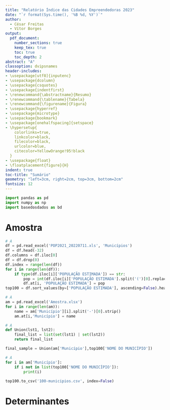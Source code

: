 ```yaml
---
title: "Relatório Índice das Cidades Empreendedoras 2023"
date: "`r format(Sys.time(), '%B %d, %Y')`"
author: 
  - César Freitas
  - Vítor Borges
output:
  pdf_document:
    number_sections: true
    keep_tex: true
    toc: true
    toc_depth: 2
abstract: "A"
classoption: dvipsnames
header-includes:
- \usepackage[utf8]{inputenc}
- \usepackage{dcolumn}
- \usepackage{csquotes}
- \usepackage{indentfirst}
- \renewcommand{\abstractname}{Resumo}
- \renewcommand{\tablename}{Tabela}
- \renewcommand{\figurename}{Figura}
- \usepackage{hyperref}
- \usepackage{microtype}
- \usepackage{bookmark}
- \usepackage[onehalfspacing]{setspace}
- \hypersetup{
    colorlinks=true,
    linkcolor=black,
    filecolor=black,   
    urlcolor=blue, 
    citecolor=YellowOrange!95!black
  }
- \usepackage{float}
- \floatplacement{figure}{H}
indent: true
toc-title: "Sumário"
geometry: "left=3cm, right=2cm, top=3cm, bottom=2cm"
fontsize: 12
---
```


<!-- Vítor para você da um olhada em como talvez fique aqui pelo RMD, talvez seja
     a forma mais interessante para fazer o relatório.
     Ai só colocaríamos aqui os códigos mesmo, sem rodar eles, para ficar mais fácil -->

\newpage

```python
import pandas as pd
import numpy as np
import basedosdados as bd
```

# Amostra
```python
# A
df = pd.read_excel('POP2021_20220711.xls', 'Municípios')
df = df.head(-32)
df.columns = df.iloc[0]
df = df.drop(0)
df.index = range(len(df))
for i in range(len(df)):
    if type(df.iloc[i]['POPULAÇÃO ESTIMADA']) == str:
        pop = int(df.iloc[i]['POPULAÇÃO ESTIMADA'].split('(')[0].replace('.',''))
        df.at[i, 'POPULAÇÃO ESTIMADA'] = pop
top100 = df.sort_values(by=['POPULAÇÃO ESTIMADA'], ascending=False).head(101)

# A
am = pd.read_excel('Amostra.xlsx')
for i in range(len(am)):
    name = am['Município'][i].split('-')[0].strip()
    am.at[i,'Município'] = name

# A
def Union(lst1, lst2):
    final_list = list(set(lst1) | set(lst2))
    return final_list

final_sample = Union(am['Município'],top100['NOME DO MUNICÍPIO'])

# A
for i in am['Município']:
    if i not in list(top100['NOME DO MUNICÍPIO']):
        print(i)
        
top100.to_csv('100-municipios.csv', index=False)
```

# Determinantes

